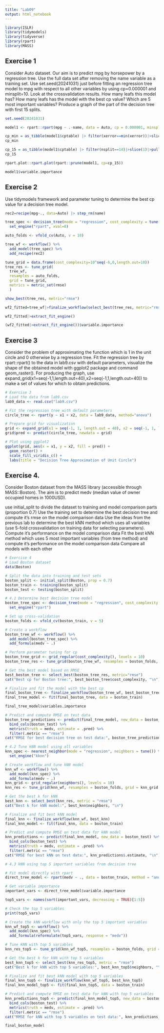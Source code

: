 ```yaml
---
title: "Lab09"
output: html_notebook
---
```


```r
library(ISLR)
library(tidymodels)
library(tidyverse)
library(rpart)
library(MASS)
```

## Exercise 1

Consider Auto dataset. Our aim is to predict mpg by horsepower by a regression tree. Use the full data set after removing the name variable as a training set. Use set.seed(20241031) just before fitting an regression tree model to mpg with respect to all other variables by using cp=0.000001 and minsplit=10. Look at the crossvalidation results. How many leafs this model has? How many leafs has the model with the best cp value? Which are 5 most important variables? Produce a graph of the part of the decision tree with first 15 splits.

```r
set.seed(20241031)

model1 <- rpart::rpart(mpg ~ .-name, data = Auto, cp = 0.000001, minsplit = 10)

```


```r
cp_min = as_tibble(model1$cptable) |> filter(xerror==min(xerror))|>slice(1)|>pull(CP)
cp_min

cp_15 = as_tibble(model1$cptable) |> filter(nsplit==14)|>slice(1)|>pull(CP)
cp_15

rpart.plot::rpart.plot(rpart::prune(model1, cp=cp_15))
```

```r
model1$variable.importance
```

## Exercise 2

Use tidymodels framework and parameter tuning to determine the best cp value for a decision tree model.

```r
rec2=recipe(mpg~., data=Auto) |> step_rm(name)

tree_spec <- decision_tree(mode = "regression", cost_complexity = tune()) %>%
  set_engine("rpart", xval=0)

auto_folds <- vfold_cv(Auto, v = 10)

tree_wf <- workflow() %>%
  add_model(tree_spec) %>%
  add_recipe(rec2)

tune_grid = data.frame(cost_complexity=10^seq(-6,0,length.out=10))
tree_res <- tune_grid(
  tree_wf, 
  resamples = auto_folds,
  grid = tune_grid, 
  metrics = metric_set(rmse)
  )

show_best(tree_res, metric="rmse")
```
```r
wf2_fitted=tree_wf|>finalize_workflow(select_best(tree_res, metric="rmse"))|>fit(Auto)

wf2_fitted|>extract_fit_engine()

(wf2_fitted|>extract_fit_engine())$variable.importance
```


## Exercise 3

Consider the problem of approximating the function which is 1 in the unit circle and 0 otherwise by a regression tree. Fit the regression tree by rpart::rpart() to the data in lab9.csv with default parameters, visualize the shape of the obtained model with ggplot2 package and command geom_raster(). For producing the graph, use expand_grid(x1=seq(-1,1,length.out=40),x2=seq(-1,1,length.out=40)) to make a set of values for which to obtain predictions.


```r
# Exercise 3
# Load the data from lab9.csv
lab9_data <- read.csv("lab9.csv")

# Fit the regression tree with default parameters
circle_tree <- rpart(y ~ x1 + x2, data = lab9_data, method="anova")

# Prepare grid for visualization
grid <- expand_grid(x1 = seq(-1, 1, length.out = 40), x2 = seq(-1, 1, length.out = 40))
grid$pred <- predict(circle_tree, newdata = grid)

# Plot using ggplot2
ggplot(grid, aes(x = x1, y = x2, fill = pred)) +
  geom_raster() +
  scale_fill_viridis_c() +
  labs(title = "Decision Tree Approximation of Unit Circle")

```


## Exercise 4.
Consider Boston dataset from the MASS library (accessible through MASS::Boston). The aim is to predict medv (median value of owner occupied homes in 1000USD).

use initial_split to divide the dataset to training and model comparison parts (proportion 0.7)
Use the training set to determine the best decision tree and compute it’s rmse on the model comparison data
Use the ideas from the previous lab to determine the best kNN method which uses all variables (use 5-fold crossvalidation on training data for selecting parameters). Compute it’s performance on the model comparison data
Fit the best kNN method which uses 5 most important variables (from tree method) and compute it’s performance on the model comparison data
Compare all models with each other

```r
# Exercise 4
# Load Boston dataset
data(Boston)

# Split the data into training and test sets
boston_split <- initial_split(Boston, prop = 0.7)
boston_train <- training(boston_split)
boston_test <- testing(boston_split)

# 4.1 Determine best decision tree model
boston_tree_spec <- decision_tree(mode = "regression", cost_complexity = tune()) %>%
  set_engine("rpart")

# Set up cross-validation
boston_folds <- vfold_cv(boston_train, v = 5)

# Create a workflow
boston_tree_wf <- workflow() %>%
  add_model(boston_tree_spec) %>%
  add_formula(medv ~ .)

# Perform parameter tuning for cp
boston_tree_grid <- grid_regular(cost_complexity(), levels = 10)
boston_tree_res <- tune_grid(boston_tree_wf, resamples = boston_folds, grid = boston_tree_grid, metrics = metric_set(rmse))

# Get the best model based on RMSE
best_boston_tree <- select_best(boston_tree_res, metric="rmse")
cat("Best cp for Boston tree:", best_boston_tree$cost_complexity, "\n")

# Finalize and fit the model with the best cp
final_boston_tree <- finalize_workflow(boston_tree_wf, best_boston_tree)
final_tree_model <- fit(final_boston_tree, data = boston_train)

final_tree_model$variables.importance

# Predict and compute RMSE on test data
boston_tree_predictions <- predict(final_tree_model, new_data = boston_test) %>%
  bind_cols(boston_test) %>%
  metrics(truth = medv, estimate = .pred) %>%
  filter(.metric == "rmse")
cat("RMSE for best decision tree on test data:", boston_tree_predictions$.estimate, "\n")

# 4.2 Tune kNN model using all variables
knn_spec <- nearest_neighbor(mode = "regression", neighbors = tune()) %>%
  set_engine("kknn")

# Create workflow and tune kNN model
knn_wf <- workflow() %>%
  add_model(knn_spec) %>%
  add_formula(medv ~ .)
knn_grid <- grid_regular(neighbors(), levels = 10)
knn_res <- tune_grid(knn_wf, resamples = boston_folds, grid = knn_grid, metrics = metric_set(rmse))

# Get the best k for kNN
best_knn <- select_best(knn_res, metric = "rmse")
cat("Best k for kNN model:", best_knn$neighbors, "\n")

# Finalize and fit best kNN model
final_knn <- finalize_workflow(knn_wf, best_knn)
final_knn_model <- fit(final_knn, data = boston_train)

# Predict and compute RMSE on test data for kNN model
knn_predictions <- predict(final_knn_model, new_data = boston_test) %>%
  bind_cols(boston_test) %>%
  metrics(truth = medv, estimate = .pred) %>%
  filter(.metric == "rmse")
cat("RMSE for best kNN on test data:", knn_predictions$.estimate, "\n")

# 4.3 kNN using top 5 important variables from decision tree

# Fit model directly with rpart
direct_tree_model <- rpart(medv ~ ., data = boston_train, method = "anova", cp = best_boston_tree$cost_complexity)

# Get variable importance
important_vars <- direct_tree_model$variable.importance

top5_vars <- names(sort(important_vars, decreasing = TRUE)[1:5])

# Check the top 5 variables
print(top5_vars)

# Create the kNN workflow with only the top 5 important variables
knn_wf_top5 <- workflow() %>%
  add_model(knn_spec) %>%
  add_formula(reformulate(top5_vars, response = "medv"))

# Tune kNN with top 5 variables
knn_res_top5 <- tune_grid(knn_wf_top5, resamples = boston_folds, grid = knn_grid, metrics = metric_set(rmse))

# Get the best k for kNN with top 5 variables
best_knn_top5 <- select_best(knn_res_top5, metric = "rmse")
cat("Best k for kNN with top 5 variables:", best_knn_top5$neighbors, "\n")

# Finalize and fit best kNN model with top 5 variables
final_knn_top5 <- finalize_workflow(knn_wf_top5, best_knn_top5)
final_knn_model_top5 <- fit(final_knn_top5, data = boston_train)

# Predict and compute RMSE on test data for kNN with top 5 variables
knn_predictions_top5 <- predict(final_knn_model_top5, new_data = boston_test) %>%
  bind_cols(boston_test) %>%
  metrics(truth = medv, estimate = .pred) %>%
  filter(.metric == "rmse")
cat("RMSE for kNN with top 5 variables on test data:", knn_predictions_top5$.estimate, "\n")
```

```r
final_boston_model
```

